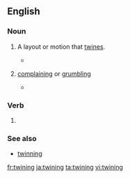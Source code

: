 ==English==

===Noun===
{{en-noun|~}}

# {{label|en|countable}} A layout or motion that [[twine]]s.
#* {{quote-book|year=1907|author=Ludwig Jost, Robert John Harvey Gibson|title=Lectures on plant physiology|passage=In addition to autonomous movements in one plane we have also autonomous movements in space, such as torsions and '''twinings'''.}}
# {{label|en|British|uncountable|regional|West|_|Cumbria}} [[complaining]] or [[grumbling]]
#* {{quote-news|year=2009|date=November 23|author=agency.|title=Cockermouth starts journey back from flood devastation|work=The Guardian|url= |page= |passage=''Canon Bryan Rowe, quoted in the article''. It's going to take months to put right. But you won't hear any twining [Cumbrian dialect for moaning]. Nobody is going: 'Woe is us'. Everybody is just trying to help somebody else.}}

===Verb===
{{head|en|verb form}}

# {{en-past of|twine}}

===See also===
* [[twinning]]

[[fr:twining]]
[[ja:twining]]
[[ta:twining]]
[[vi:twining]]